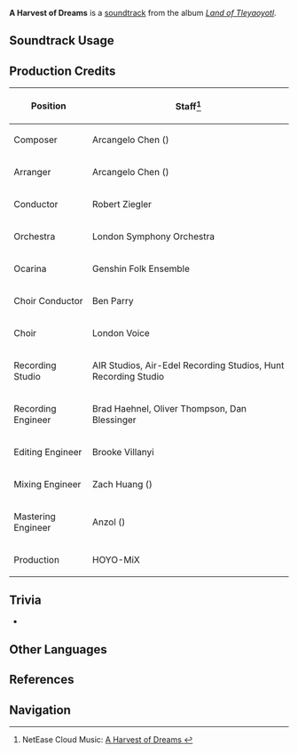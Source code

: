 {{Soundtrack Infobox
|image          = Land of Tleyaoyotl.png
|album          = Land of Tleyaoyotl
|disc           = 2
|number         = 49
|featured       = 
|featured2      = 
|featured3      = 
|featured_disc  = 
|featured_disc2 = 
|featured_disc3 = 
|youtube_id     = E4QT7z2oRUo
|spotify_id     = 49xoaLooekUnvEba6vgmvq
|previous       = Flute of Uilacapitztli
|next           = Until the Morning After
}}
'''A Harvest of Dreams''' is a [[soundtrack]] from the album ''[[Land of Tleyaoyotl]]''.

==Soundtrack Usage==
{{Soundtrack Usage
|location          = Basin of Unnumbered Flames//night;;Coatepec Mountain//night;;Tequemecan Valley//night;;Toyac Springs//night
|quest             = 
|domain            = 
|eventgameplay     = 
|special_displayed = 
|special           = 
|teapot            = 
|mediaoriginal     =
}}
<!--
==Other Arrangements==
{{Files by Category Gallery|Media Using an Unreleased Arrangement of {{subst:#titleparts:{{subst:PAGENAME}}}} Soundtrack}}
-->
==Production Credits==
{| class="wikitable"
! Position
! Staff<ref>NetEase Cloud Music: [https://music.163.com/#/song?id=2635291863 A Harvest of Dreams {{zh|芊萰一梦}}]</ref>
|-
! Composer
| Arcangelo Chen ({{zh|陈子敏}})
|-
! Arranger
| Arcangelo Chen ({{zh|陈子敏}})
|-
! Conductor
| Robert Ziegler
|-
! Orchestra
| London Symphony Orchestra
|-
! Ocarina
| Genshin Folk Ensemble
|-
! Choir Conductor
| Ben Parry
|-
! Choir
| London Voice
|-
! Recording Studio
| AIR Studios, Air-Edel Recording Studios, Hunt Recording Studio
|-
! Recording Engineer
| Brad Haehnel, Oliver Thompson, Dan Blessinger
|-
! Editing Engineer
| Brooke Villanyi
|-
! Mixing Engineer
| Zach Huang ({{zh|黄巍}})
|-
! Mastering Engineer
| Anzol ({{zh|鸦雀有声}})
|-
! Production
| HOYO-MiX
|}
<!--
==Gallery==
<gallery>
</gallery>
-->
==Trivia==
* {{Transclude|Whirl of Chalchiuhtlicue|WhirlofChalchiuhtlicueLeitmotif|section=1}}

==Other Languages==
{{Other Languages
|en      = A Harvest of Dreams
|zhs     = 
|zhs_rm  = 
|zht     = 
|zht_rm  = 
|zh_tl   = 
|ja      = 
|ja_rm   = 
|ja_tl   = 
}}

==References==
{{Reflist}}

==Navigation==
{{Soundtrack Navbox|Land of Tleyaoyotl}}